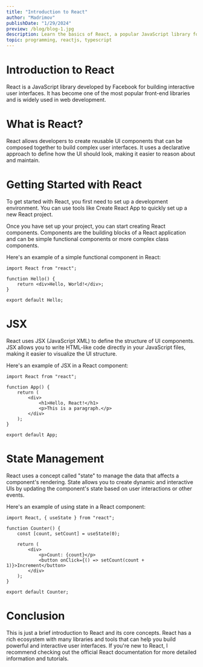 ```yaml
---
title: "Introduction to React"
author: "Madrimov"
publishDate: "1/29/2024"
preview: /blog/blog-1.jpg
description: Learn the basics of React, a popular JavaScript library for building user interfaces.
topic: programming, reactjs, typescript
---
```


# Introduction to React

React is a JavaScript library developed by Facebook for building interactive user interfaces. It has become one of the most popular front-end libraries and is widely used in web development.

# What is React?

React allows developers to create reusable UI components that can be composed together to build complex user interfaces. It uses a declarative approach to define how the UI should look, making it easier to reason about and maintain.

# Getting Started with React

To get started with React, you first need to set up a development environment. You can use tools like Create React App to quickly set up a new React project.

Once you have set up your project, you can start creating React components. Components are the building blocks of a React application and can be simple functional components or more complex class components.

Here's an example of a simple functional component in React:

```tsx
import React from "react";

function Hello() {
	return <div>Hello, World!</div>;
}

export default Hello;
```

# JSX

React uses JSX (JavaScript XML) to define the structure of UI components. JSX allows you to write HTML-like code directly in your JavaScript files, making it easier to visualize the UI structure.

Here's an example of JSX in a React component:

```tsx
import React from "react";

function App() {
	return (
		<div>
			<h1>Hello, React!</h1>
			<p>This is a paragraph.</p>
		</div>
	);
}

export default App;
```

# State Management

React uses a concept called "state" to manage the data that affects a component's rendering. State allows you to create dynamic and interactive UIs by updating the component's state based on user interactions or other events.

Here's an example of using state in a React component:

```tsx
import React, { useState } from "react";

function Counter() {
	const [count, setCount] = useState(0);

	return (
		<div>
			<p>Count: {count}</p>
			<button onClick={() => setCount(count + 1)}>Increment</button>
		</div>
	);
}

export default Counter;
```

# Conclusion

This is just a brief introduction to React and its core concepts. React has a rich ecosystem with many libraries and tools that can help you build powerful and interactive user interfaces. If you're new to React, I recommend checking out the official React documentation for more detailed information and tutorials.

